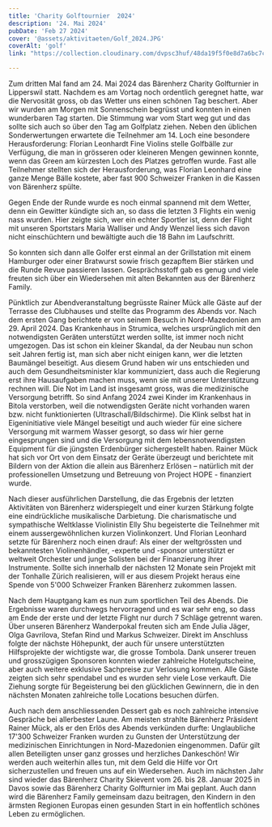 ```yaml
---
title: 'Charity Golftournier  2024'
description: '24. Mai 2024'
pubDate: 'Feb 27 2024'
cover: '@assets/aktivitaeten/Golf_2024.JPG'
coverAlt: 'golf'
link: "https://collection.cloudinary.com/dvpsc3huf/48da19f5f0e8d7a6bc7c9b7def7863f6"

---
```


Zum dritten Mal fand am 24. Mai 2024 das Bärenherz Charity Golfturnier in Lipperswil statt. Nachdem es am Vortag noch ordentlich geregnet hatte, war die Nervosität gross, ob das Wetter uns einen schönen Tag beschert. Aber wir wurden am Morgen mit Sonnenschein begrüsst und konnten in einen wunderbaren Tag starten. Die Stimmung war vom Start weg gut und das sollte sich auch so über den Tag am Golfplatz ziehen. Neben den üblichen Sonderwertungen erwartete die Teilnehmer am 14. Loch eine besondere Herausforderung: Florian Leonhardt Fine Violins stelle Golfbälle zur Verfügung, die man in grösseren oder kleineren Mengen gewinnen konnte, wenn das Green am kürzesten Loch des Platzes getroffen wurde. Fast alle Teilnehmer stellten sich der Herausforderung, was Florian Leonhard eine ganze Menge Bälle kostete, aber fast 900 Schweizer Franken in die Kassen von Bärenherz spülte.

Gegen Ende der Runde wurde es noch einmal spannend mit dem Wetter, denn ein Gewitter kündigte sich an, so dass die letzten 3 Flights ein wenig nass wurden. Hier zeigte sich, wer ein echter Sportler ist, denn der Flight mit unseren Sportstars Maria Walliser und Andy Wenzel liess sich davon nicht einschüchtern und bewältigte auch die 18 Bahn im Laufschritt.

So konnten sich dann alle Golfer erst einmal an der Grillstation mit einem Hamburger oder einer Bratwurst sowie frisch gezapftem Bier stärken und die Runde Revue passieren lassen. Gesprächsstoff gab es genug und viele freuten sich über ein Wiedersehen mit alten Bekannten aus der Bärenherz Family.

Pünktlich zur Abendveranstaltung begrüsste Rainer Mück alle Gäste auf der Terrasse des Clubhauses und stellte das Programm des Abends vor. Nach dem ersten Gang berichtete er von seinem Besuch in Nord-Mazedonien am 29. April 2024. Das Krankenhaus in Strumica, welches ursprünglich mit den notwendigsten Geräten unterstützt werden sollte, ist immer noch nicht umgezogen. Das ist schon ein kleiner Skandal, da der Neubau nun schon seit Jahren fertig ist, man sich aber nicht einigen kann, wer die letzten Baumängel beseitigt. Aus diesem Grund haben wir uns entschieden und auch dem Gesundheitsminister klar kommuniziert, dass auch die Regierung erst ihre Hausaufgaben machen muss, wenn sie mit unserer Unterstützung rechnen will. Die Not im Land ist insgesamt gross, was die medizinische Versorgung betrifft. So sind Anfang 2024 zwei Kinder im Krankenhaus in Bitola verstorben, weil die notwendigsten Geräte nicht vorhanden waren bzw. nicht funktionierten (Ultraschall/Bildschirme). Die Klink selbst hat in Eigeninitiative viele Mängel beseitigt und auch wieder für eine sichere Versorgung mit warmem Wasser gesorgt, so dass wir hier gerne eingesprungen sind und die Versorgung mit dem lebensnotwendigsten Equipment für die jüngsten Erdenbürger sichergestellt haben. Rainer Mück hat sich vor Ort von dem Einsatz der Geräte überzeugt und berichtete mit Bildern von der Aktion die allein aus Bärenherz Erlösen – natürlich mit der professionellen Umsetzung und Betreuung von Project HOPE - finanziert wurde.

Nach dieser ausführlichen Darstellung, die das Ergebnis der letzten Aktivitäten von Bärenherz widerspiegelt und einer kurzen Stärkung folgte eine eindrückliche musikalische Darbietung. Die charismatische und sympathische Weltklasse Violinistin Elly Shu begeisterte die Teilnehmer mit einem aussergewöhnlichen kurzen Violinkonzert. Und Florian Leonhard setzte für Bärenherz noch einen drauf: Als einer der weltgrössten und bekanntesten Violinenhändler, -experte und -sponsor unterstützt er weltweit Orchester und junge Solisten bei der Finanzierung ihrer Instrumente. Sollte sich innerhalb der nächsten 12 Monate sein Projekt mit der Tonhalle Zürich realisieren, will er aus diesem Projekt heraus eine Spende von 5'000 Schweizer Franken Bärenherz zukommen lassen. 

Nach dem Hauptgang kam es nun zum sportlichen Teil des Abends. Die Ergebnisse waren durchwegs hervorragend und es war sehr eng, so dass am Ende der erste und der letzte Flight nur durch 7 Schläge getrennt waren. Über unseren Bärenherz Wanderpokal freuten sich am Ende Julia Jäger, Olga Gavrilova, Stefan Rind und Markus Schweizer. Direkt im Anschluss folgte der nächste Höhepunkt, der auch für unsere unterstützten Hilfsprojekte der wichtigste war, die grosse Tombola. Dank unserer treuen und grosszügigen Sponsoren konnten wieder zahlreiche Hotelgutscheine, aber auch weitere exklusive Sachpreise zur Verlosung kommen. Alle Gäste zeigten sich sehr spendabel und es wurden sehr viele Lose verkauft. Die Ziehung sorgte für Begeisterung bei den glücklichen Gewinnern, die in den nächsten Monaten zahlreiche tolle Locations besuchen dürfen.

Auch nach dem anschliessenden Dessert gab es noch zahlreiche intensive Gespräche bei allerbester Laune. Am meisten strahlte Bärenherz Präsident Rainer Mück, als er den Erlös des Abends verkünden durfte: Unglaubliche 17'300 Schweizer Franken wurden zu Gunsten der Unterstützung der medizinischen Einrichtungen in Nord-Mazedonien eingenommen. Dafür gilt allen Beteiligten unser ganz grosses und herzliches Dankeschön! Wir werden auch weiterhin alles tun, mit dem Geld die Hilfe vor Ort sicherzustellen und freuen uns auf ein Wiedersehen. Auch im nächsten Jahr sind wieder das Bärenherz Charity Skievent vom 26. bis 28. Januar 2025 in Davos sowie das Bärenherz Charity Golfturnier im Mai geplant. Auch dann wird die Bärenherz Family gemeinsam dazu beitragen, den Kindern in den ärmsten Regionen Europas einen gesunden Start in ein hoffentlich schönes Leben zu ermöglichen.

